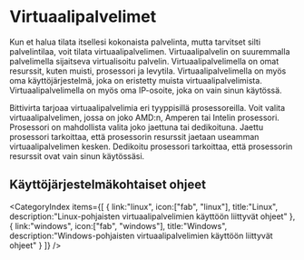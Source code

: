 # Virtuaalipalvelimet

Kun et halua tilata itsellesi kokonaista palvelinta, mutta tarvitset silti palvelintilaa, voit tilata virtuaalipalvelimen. Virtuaalipalvelin on suuremmalla palvelimella sijaitseva virtualisoitu palvelin. Virtuaalipalvelimella on omat resurssit, kuten muisti, prosessori ja levytila. Virtuaalipalvelimella on myös oma käyttöjärjestelmä, joka on eristetty muista virtuaalipalvelimista. Virtuaalipalvelimella on myös oma IP-osoite, joka on vain sinun käytössä.

Bittivirta tarjoaa virtuaalipalvelimia eri tyyppisillä prosessoreilla. Voit valita virtuaalipalvelimen, jossa on joko AMD:n, Amperen tai Intelin prosessori. Prosessori on mahdollista valita joko jaettuna tai dedikoituna. Jaettu prosessori tarkoittaa, että prosessorin resurssit jaetaan useamman virtuaalipalvelimen kesken. Dedikoitu prosessori tarkoittaa, että prosessorin resurssit ovat vain sinun käytössäsi.

## Käyttöjärjestelmäkohtaiset ohjeet

<CategoryIndex items={[
  {
    link:"linux",
    icon:["fab", "linux"],
    title:"Linux",
    description:"Linux-pohjaisten virtuaalipalvelimien käyttöön liittyvät ohjeet"
  },
  {
    link:"windows",
    icon:["fab", "windows"],
    title:"Windows",
    description:"Windows-pohjaisten virtuaalipalvelimien käyttöön liittyvät ohjeet"
  }
]} />
